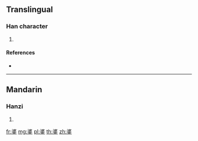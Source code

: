 {{character info/new}}
==Translingual==

===Han character===
{{Han char|rn=167|rad=金|as=08|sn=16|four=|canj=EEC}}

# {{defn|Han|sort=金08}}

====References====
* {{Han ref|kx=1309.100|dkj=40518|hdz=64224.080|uh=9303|ud=37635}}

----

==Mandarin==

===Hanzi===
{{cmn-hanzi|pin=[[bēi]] ([[bei1]])|wg=pei<sup>1</sup>}}

# {{defn|lang=cmn|sort=金08}}

[[fr:錃]]
[[mg:錃]]
[[pl:錃]]
[[th:錃]]
[[zh:錃]]